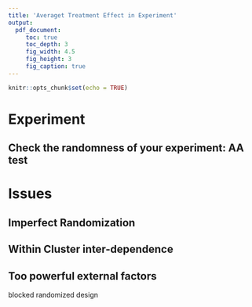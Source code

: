---
title: 'Averaget Treatment Effect in Experiment'
output: 
  pdf_document:
     toc: true
     toc_depth: 3
     fig_width: 4.5
     fig_height: 3
     fig_caption: true
---

```{r setup, include=FALSE}
knitr::opts_chunk$set(echo = TRUE)
```

# Experiment 

## Check the randomness of your experiment: AA test


# Issues
## Imperfect Randomization
## Within Cluster inter-dependence
## Too powerful external factors
blocked randomized design
